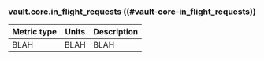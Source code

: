 ### vault.core.in_flight_requests ((#vault-core-in_flight_requests))

Metric type | Units | Description
----------- | ----- | -----------
BLAH     | BLAH    | BLAH